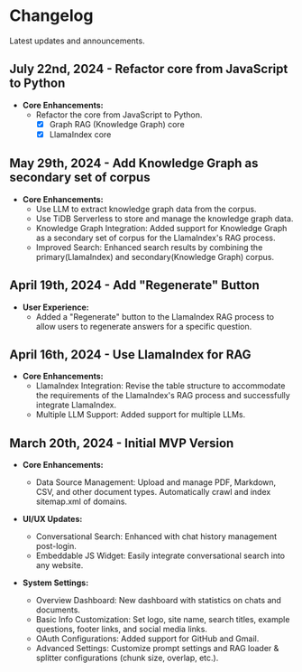 # Changelog

Latest updates and announcements.

## July 22nd, 2024 - Refactor core from JavaScript to Python

- **Core Enhancements:**
  - Refactor the core from JavaScript to Python.
    - [x] Graph RAG (Knowledge Graph) core
    - [x] LlamaIndex core

## May 29th, 2024 - Add Knowledge Graph as secondary set of corpus

- **Core Enhancements:**
  - Use LLM to extract knowledge graph data from the corpus.
  - Use TiDB Serverless to store and manage the knowledge graph data.
  - Knowledge Graph Integration: Added support for Knowledge Graph as a secondary set of corpus for the LlamaIndex's RAG process.
  - Improved Search: Enhanced search results by combining the primary(LlamaIndex) and secondary(Knowledge Graph) corpus.

## April 19th, 2024 - Add "Regenerate" Button

- **User Experience:**
  - Added a "Regenerate" button to the LlamaIndex RAG process to allow users to regenerate answers for a specific question.

## April 16th, 2024 - Use LlamaIndex for RAG

- **Core Enhancements:**
  - LlamaIndex Integration: Revise the table structure to accommodate the requirements of the LlamaIndex's RAG process and successfully integrate LlamaIndex.
  - Multiple LLM Support: Added support for multiple LLMs.

## March 20th, 2024 - Initial MVP Version

- **Core Enhancements:**
  - Data Source Management: Upload and manage PDF, Markdown, CSV, and other document types. Automatically crawl and index sitemap.xml of domains.

- **UI/UX Updates:**
  - Conversational Search: Enhanced with chat history management post-login.
  - Embeddable JS Widget: Easily integrate conversational search into any website.

- **System Settings:**
  - Overview Dashboard: New dashboard with statistics on chats and documents.
  - Basic Info Customization: Set logo, site name, search titles, example questions, footer links, and social media links.
  - OAuth Configurations: Added support for GitHub and Gmail.
  - Advanced Settings: Customize prompt settings and RAG loader & splitter configurations (chunk size, overlap, etc.).
